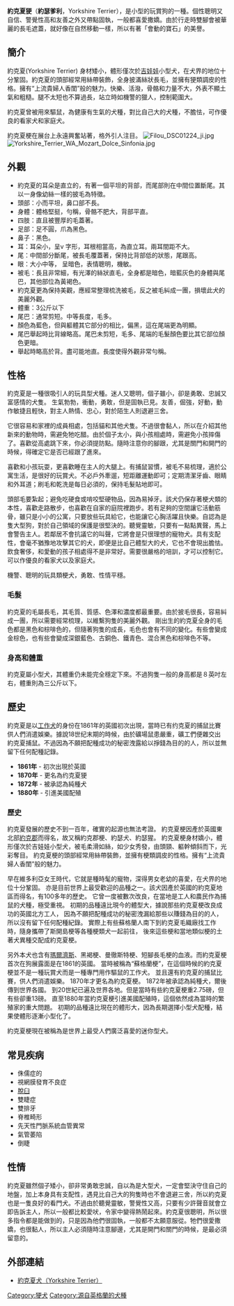 {{CJK-New-Char|3E74|ver=A}}
{{Infobox Dogbreed 
| name = 約克夏㹴
| image = Little tootie.JPG
| image_caption =一隻公約克夏犬，其毛髮被剪成短毛。
| nickname = 
| country = [[英國|英國]]
| akcgroup = 玩赏犬
| akcstd = http://www.akc.org/breeds/yorkshire_terrier/index.cfm
| ankcgroup = 第一组（玩赏犬）
| ankcstd = http://www.ankc.aust.com/yorkshir.html
| ckcgroup = 第五组（玩赏犬）
| ckcstd = http://www.ckc.ca/en/Default.aspx?tabid=99&BreedCode=YRT
| fcigroup = 3
| fcinum = 86
| fcisection = 4
| fcistd = http://www.dogdomain.com/FCI/fcistandards/fci-086.htm
| kcukgroup = 玩赏犬
| kcukstd = http://www.thekennelclub.org.uk/item/199
| nzkcgroup = 玩赏犬
| nzkcstd = http://www.nzkc.org.nz/br164.html
| ukcgroup = 伴侣犬
| ukcstd = http://mail.ukcdogs.com/UKCweb.nsf/80de88211ee3f2dc8525703f004ccb1e/45c14feaa4dde215852570440052be9a?OpenDocument
}}

'''約克夏㹴'''（'''約瑟爹利'''，Yorkshire Terrier），是小型的玩賞狗的一種。個性聰明又自信、警覺性高和友善之外又帶點固執，一般都喜愛撒嬌。由於行走時雙腳會被華麗的長毛遮蓋，就好像在自然移動一樣，所以有著「會動的寶石」的美譽。

== 簡介 ==
約克夏(Yorkshire Terrier) 身材矮小，體形僅次於[[吉娃娃|吉娃娃]]小型犬，在犬界的地位十分鞏固。約克夏的頭部經常用絲帶裝飾，全身披滿絲狀長毛，並擁有㹴類調皮的性格。擁有“上流貴婦人香閨”般的魅力。快樂、活潑，骨骼和力量不大，外表不顯土氣和粗糙。腿不太短也不算過長，站立時如機警的獵人，控制範圍大。

約克夏曾被用來驅鼠，為健康有生氣的犬種，對比自己大的犬種，不膽怯，可作優良的看家犬和家庭犬。

約克夏梗在展台上永遠興奮站著，格外引人注目。
[[File:Filou_DSC01224_ji.jpg|right]]
[[File:Yorkshire_Terrier_WA_Mozart_Dolce_Sinfonia.jpg|thumb]]

== 外觀 ==
*約克夏的耳朵是直立的，有著一個平坦的背部，而尾部則在中間位置斷尾。其以一身像幼絲一樣的披毛為特徵。
*頭部：小而平坦，鼻口部不長。
*身體：體格堅挺，勻稱，骨骼不肥大，背部平直。　　
*四肢：直且被豐厚的毛蓋著。　　
*足部：足不圓，爪為黑色。
*鼻子：黑色。
*耳：耳朵小，呈v 字形，耳根相當高，為直立耳。兩耳間距不大。
*尾：中間部分斷尾，被長毛覆蓋著，保持比背部低的狀態，尾跟高。
*眼：大小中等， 呈暗色，表情聰明，機敏。
*被毛：長且非常細，有光澤的絲狀直毛，全身都是暗色，暗藍灰色的身體與尾巴，其他部位為黃褐色。
*約克夏更為保持美觀，應經常整理梳洗被毛，反之被毛糾成一團，損壞此犬的美麗外觀。
*體重：3公斤以下
*尾巴：通常剪短。中等長度，毛多。
*顏色為藍色，但與軀體其它部分的相比，偏黑，這在尾端更為明顯。
*尾巴舉起時比背線略高。尾巴未剪短，毛多、尾端的毛髮顏色要比其它部位顏色更暗。
*舉起時略高於背。盡可能地直。長度使得外觀非常勻稱。

== 性格 ==
約克夏是一種很吸引人的玩具型犬種。迷人又聰明，個子雖小，卻是勇敢、忠誠又富感情的犬隻。
生氣勃勃，衝動，勇敢，但是固執已見。友善，倔強，好動，動作敏捷且輕快，對主人熱情、忠心，對於陌生人則退避三舍。

它很容易和家裡的成員相處，包括貓和其他犬隻。不過很會黏人，所以在介紹其他新來的動物時，需避免牠吃醋。由於個子太小，與小孩相處時，需避免小孩摔傷了。喜歡從高處跳下來，你必須提防點。隨時注意你的腳跟，尤其是關門和開門的時候，得確​​定它是否已經跟了進來。

喜歡和小孩玩耍，更喜歡睡在主人的大腿上。有捕鼠習慣，被毛不​​易梳理，適於公寓生活，是很好的玩賞犬。不必戶外牽遛，短距離運動即可；定期清潔牙齒、眼睛和外耳道；刷毛和乾洗是每日必須的，保持毛髮貼地即可。

頭部毛要紮起；避免吃硬食或啃咬堅硬物品，因為易掉牙。該犬仍保存著梗犬類的本性，喜歡走路散步，也喜歡在自家的庭院裡跑步。若有足夠的空間讓它活動筋骨，雖只是小小的公寓，只要放些玩具給它，也能讓它心胸活躍且快樂。自認為是隻大型狗，對於自己領域的保護是很堅決的。聽覺靈敏，只要有一點點異聲，馬上會警告主人。若鄰居不會抗議它的叫聲，它將會是只很理想的寵物犬。具有支配性，會毫不猶豫地攻擊其它的犬，即便是比自己體型大的犬，它也不會現出膽怯。飲食奢侈，和愛動的孩子相處得不是非常好。需要很嚴格的培訓，才可以控制它。可以作優良的看家犬以及家庭犬。

機警、聰明的玩具類梗犬，勇敢、性情平穩。

=== 毛髮 ===
約克夏的毛屬長毛，其毛質、質感、色澤和濃度都最重要。由於披毛很長，容易糾成一團，所以需要經常梳理，以維繫狗隻的美麗外觀。
剛出生的約克夏全身的毛色都是黑色和棕啡色的，但隨著狗隻的成長，毛色也會有不同的變化。有些會變成金棕色，也有些會變成深銀藍色、古銅色、鐵青色、混合黑色和棕啡色不等。

=== 身高和體重 ===
約克夏屬小型犬，其體重仍未能完全穩定下來。不過狗隻一般的身高都是８英吋左右，體重則為三公斤以下。

== 歷史 ==
約克夏是以[[工作犬|工作犬]]的身份在1861年的英國初次出現，當時已有约克夏的捕鼠比賽供人們消遣娛樂。據說18世纪末期的時候，由於礦場鼠患嚴重，礦工們便雜交出約克夏捕鼠。不過因為不願把配種成功的秘密洩露給以掙錢為目的的人，所以並無留下任何配種記錄。
*'''1861年''' - 初次出現於英國
*'''1870年''' - 更名為约克夏㹴
*'''1872年''' - 被承認為純種犬
*'''1880年''' - 引進美國配殖

===歷史===
約克夏發展的歷史不到一百年，確實的起源也無法考證。
約克夏梗因產於英國東北部[[約克郡|約克郡]]而得名，故又稱約克郡梗、約瑟犬、約瑟猩。
約克夏梗身材嬌小，體形僅次於吉娃娃小型犬，被毛柔滑如絲，如少女秀發，由頭頸、軀幹傾斜而下，光彩奪目。
約克夏梗的頭部經常用絲帶裝飾，並擁有梗類調皮的性格。擁有“上流貴婦人香閨”般的魅力。

早在維多利亞女王時代，它就是種時髦的寵物，深得男女老幼的喜愛，在犬界的地位十分鞏固。
亦是目前世界上最受歡迎的品種之一。該犬因產於英國的約克夏地區而得名，有100多年的歷史。
它曾一度被數次改良，在當地是工人和農民作為捕鼠的犬種，極受重視。
初期的品種遠比現今的體型大，據說那些約克夏梗改良成功的英國北方工人，
因為不願把配種成功的秘密洩漏給那些以賺錢為目的的人，所以沒有留下任何配種紀錄。
實際上有些蘇格蘭人南下到約克夏毛織廠找工作時，隨身攜帶了斯開島梗等各種梗類犬一起前往，
後來這些梗和當地類似梗的土著犬異種交配成約克夏梗。

另外本犬也含有[[瑪爾濟斯|瑪爾濟斯]]、黑褐梗、曼徹斯特梗、短腳長毛梗的血液。而約克夏梗首次在狗展露面是在1861的英國。
當時被稱為“蘇格蘭梗”，在這個時候的約克夏梗並不是一種玩賞犬而是一種專門用作驅鼠的工作犬。
並且還有約克夏的捕鼠比賽，供人們消遣娛樂。 1870年才更名為約克夏梗。 1872年被承認為純種犬，爾後傳到世界各國。
到20世紀已遍及世界各地。但是當時有些約克夏梗重2.75磅，但有些卻重13磅。
直至1880年當約克夏梗引進美國配殖時，這個依然成為當時的繁殖家的重大問題。
初期的品種遠比現在的體形大，因為長期選擇小型犬配種，結果使體形逐漸小型化了。

約克夏梗現在被稱為是世界上最受人們廣泛喜愛的迷你型犬。

== 常見疾病 ==
*侏儒症的
*視網膜發育不良症
*[[脫臼|脫臼]]
*雙睫症
*雙排牙
*脊椎畸形
*先天性門脈系統血管異常
*氣管萎陷
*倒睫

== 性情 ==
約克夏雖然個子矮小，卻非常勇敢忠誠，自以為是大型犬，一定會堅決守住自己的地盤，加上本身具有支配性，遇見比自己大的狗隻時也不會退避三舍，所以約克夏也是一隻良好的看門犬。不過由於聽覺靈敏，警覺性又高，只要有少許聲音就會立即告訴主人，所以一般都比較愛吠，令家中變得熱鬧起來。約克夏很聰明，所以很多指令都是能做到的，只是因為他們很固執，一般都不太願意服從。牠們很愛撒嬌，也很黏人，所以主人必須隨時注意腳邊，尤其是開門和關門的時候，是最必須留意的。

== 外部連結 ==
*[https://web.archive.org/web/20091212215149/http://www.petga.org.tw/standard/toy001.htm 約克夏犬（Yorkshire Terrier）]



{{Terriers}}

[[Category:㹴犬|Category:㹴犬]]
[[Category:源自英格蘭的犬種|Category:源自英格蘭的犬種]]